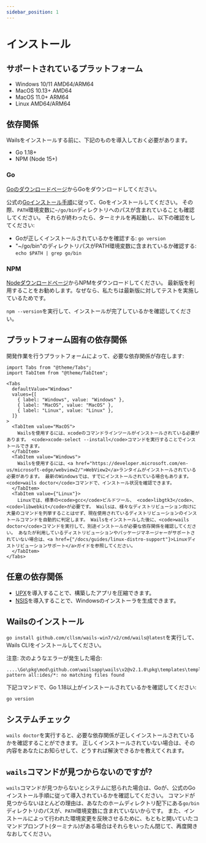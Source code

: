 ```yaml
---
sidebar_position: 1
---
```


# インストール

## サポートされているプラットフォーム

- Windows 10/11 AMD64/ARM64
- MacOS 10.13+ AMD64
- MacOS 11.0+ ARM64
- Linux AMD64/ARM64

## 依存関係

Wailsをインストールする前に、下記のものを導入しておく必要があります。

- Go 1.18+
- NPM (Node 15+)

### Go

[Goのダウンロードページ](https://go.dev/dl/)からGoをダウンロードしてください。

公式の[Goインストール手順](https://go.dev/doc/install)に従って、Goをインストールしてください。 その際、`PATH`環境変数に`~/go/bin`ディレクトリへのパスが含まれていることも確認してください。 それらが終わったら、ターミナルを再起動し、以下の確認をしてください:

- Goが正しくインストールされているかを確認する: `go version`
- "~/go/bin"のディレクトリパスがPATH環境変数に含まれているか確認する: `echo $PATH | grep go/bin`

### NPM

[Nodeダウンロードページ](https://nodejs.org/ja/download/)からNPMをダウンロードしてください。 最新版を利用することをお勧めします。なぜなら、私たちは最新版に対してテストを実施しているためです。

`npm --version`を実行して、インストールが完了しているかを確認してください。

## プラットフォーム固有の依存関係

開発作業を行うプラットフォームによって、必要な依存関係が存在します:

```mdx-code-block
import Tabs from "@theme/Tabs";
import TabItem from "@theme/TabItem";

<Tabs
  defaultValue="Windows"
  values={[
    { label: "Windows", value: "Windows" },
    { label: "MacOS", value: "MacOS" },
    { label: "Linux", value: "Linux" },
  ]}
>
  <TabItem value="MacOS">
    Wailsを使用するには、xcodeのコマンドラインツールがインストールされている必要があります。 <code>xcode-select --install</code>コマンドを実行することでインストールできます。
  </TabItem>
  <TabItem value="Windows">
    Wailsを使用するには、<a href="https://developer.microsoft.com/en-us/microsoft-edge/webview2/">WebView2</a>ランタイムがインストールされている必要があります。 最新のWindowsでは、すでにインストールされている場合もあります。 <code>wails doctor</code>コマンドで、インストール状況を確認できます。
  </TabItem>
  <TabItem value={"Linux"}>
    Linuxでは、標準の<code>gcc</code>ビルドツール、 <code>libgtk3</code>、<code>libwebkit</code>が必要です。 Wailsは、様々なディストリビューション向けに大量のコマンドを列挙することはせず、現在使用されているディストリビューションのインストールコマンドを自動的に判定します。 Wailsをインストールした後に、<code>wails doctor</code>コマンドを実行して、別途インストールが必要な依存関係を確認してください。 あなたが利用しているディストリビューションやパッケージマネージャーがサポートされていない場合は、<a href={"/docs/guides/linux-distro-support"}>Linuxディストリビューションサポート</a>ガイドを参照してください。
  </TabItem>
</Tabs>
```

## 任意の依存関係

- [UPX](https://upx.github.io/)を導入することで、構築したアプリを圧縮できます。
- [NSIS](https://wails.io/docs/guides/windows-installer/)を導入することで、Windowsのインストーラを生成できます。

## Wailsのインストール

`go install github.com/cllsm/wails-win7/v2/cmd/wails@latest`を実行して、Wails CLIをインストールしてください。

注意: 次のようなエラーが発生した場合:

```shell
....\Go\pkg\mod\github.com\wailsapp\wails\v2@v2.1.0\pkg\templates\templates.go:28:12: pattern all:ides/*: no matching files found
```
下記コマンドで、Go 1.18以上がインストールされているかを確認してください:
```shell
go version
```

## システムチェック

`wails doctor`を実行すると、必要な依存関係が正しくインストールされているかを確認することができます。 正しくインストールされていない場合は、その内容をあなたにお知らせして、どうすれば解決できるかを教えてくれます。

## `wails`コマンドが見つからないのですが?

`wails`コマンドが見つからないとシステムに怒られた場合は、Goが、公式のGoインストール手順に従って導入されているかを確認してください。 コマンドが見つからないほとんどの理由は、あなたのホームディレクトリ配下にある`go/bin`ディレクトリのパスが、`PATH`環境変数に含まれていないからです。  また、インストールによって行われた環境変更を反映させるために、もともと開いていたコマンドプロンプト(ターミナル)がある場合はそれらをいったん閉じて、再度開きなおしてください。
